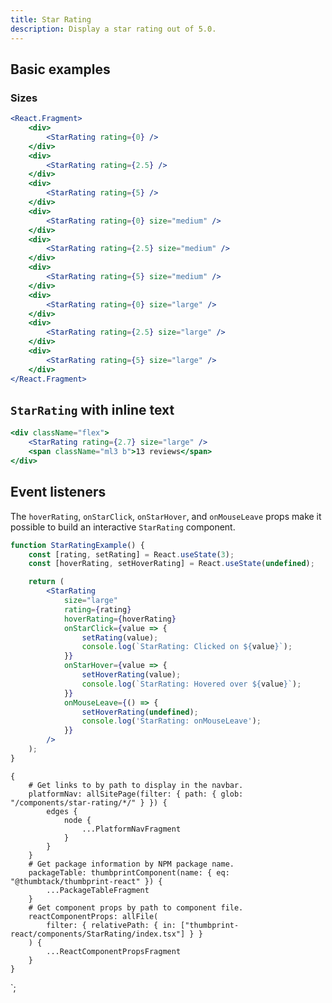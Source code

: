 ```yaml
---
title: Star Rating
description: Display a star rating out of 5.0.
---
```



<ComponentHeader data={props.data} />

## Basic examples

### Sizes

```jsx
<React.Fragment>
    <div>
        <StarRating rating={0} />
    </div>
    <div>
        <StarRating rating={2.5} />
    </div>
    <div>
        <StarRating rating={5} />
    </div>
    <div>
        <StarRating rating={0} size="medium" />
    </div>
    <div>
        <StarRating rating={2.5} size="medium" />
    </div>
    <div>
        <StarRating rating={5} size="medium" />
    </div>
    <div>
        <StarRating rating={0} size="large" />
    </div>
    <div>
        <StarRating rating={2.5} size="large" />
    </div>
    <div>
        <StarRating rating={5} size="large" />
    </div>
</React.Fragment>
```

## `StarRating` with inline text

```jsx
<div className="flex">
    <StarRating rating={2.7} size="large" />
    <span className="ml3 b">13 reviews</span>
</div>
```

## Event listeners

The `hoverRating`, `onStarClick`, `onStarHover`, and `onMouseLeave` props make it possible to build an interactive `StarRating` component.

```jsx
function StarRatingExample() {
    const [rating, setRating] = React.useState(3);
    const [hoverRating, setHoverRating] = React.useState(undefined);

    return (
        <StarRating
            size="large"
            rating={rating}
            hoverRating={hoverRating}
            onStarClick={value => {
                setRating(value);
                console.log(`StarRating: Clicked on ${value}`);
            }}
            onStarHover={value => {
                setHoverRating(value);
                console.log(`StarRating: Hovered over ${value}`);
            }}
            onMouseLeave={() => {
                setHoverRating(undefined);
                console.log('StarRating: onMouseLeave');
            }}
        />
    );
}
```

<ComponentFooter data={props.data} />

    {
        # Get links to by path to display in the navbar.
        platformNav: allSitePage(filter: { path: { glob: "/components/star-rating/*/" } }) {
            edges {
                node {
                    ...PlatformNavFragment
                }
            }
        }
        # Get package information by NPM package name.
        packageTable: thumbprintComponent(name: { eq: "@thumbtack/thumbprint-react" }) {
            ...PackageTableFragment
        }
        # Get component props by path to component file.
        reactComponentProps: allFile(
            filter: { relativePath: { in: ["thumbprint-react/components/StarRating/index.tsx"] } }
        ) {
            ...ReactComponentPropsFragment
        }
    }
`;
